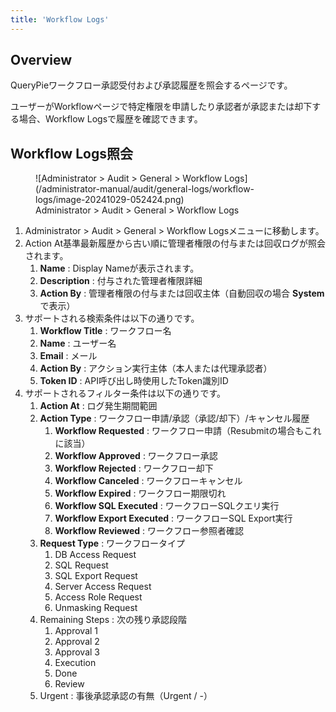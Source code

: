 ```yaml
---
title: 'Workflow Logs'
---
```


## Overview

QueryPieワークフロー承認受付および承認履歴を照会するページです。

ユーザーがWorkflowページで特定権限を申請したり承認者が承認または却下する場合、Workflow Logsで履歴を確認できます。


## Workflow Logs照会

<figure data-layout="center" data-align="center">
![Administrator &gt; Audit &gt; General &gt; Workflow Logs](/administrator-manual/audit/general-logs/workflow-logs/image-20241029-052424.png)
<figcaption>
Administrator &gt; Audit &gt; General &gt; Workflow Logs
</figcaption>
</figure>

1. Administrator &gt; Audit &gt; General &gt; Workflow Logsメニューに移動します。
2. Action At基準最新履歴から古い順に管理者権限の付与または回収ログが照会されます。
    1.  **Name**  : Display Nameが表示されます。
    2.  **Description**  : 付与された管理者権限詳細
    3.  **Action By**  : 管理者権限の付与または回収主体（自動回収の場合 **System** で表示）
3. サポートされる検索条件は以下の通りです。
    1.  **Workflow Title**  : ワークフロー名
    2.  **Name**  : ユーザー名
    3.  **Email**  : メール
    4.  **Action By**  : アクション実行主体（本人または代理承認者）
    5.  **Token ID**  : API呼び出し時使用したToken識別ID
4. サポートされるフィルター条件は以下の通りです。
    1.  **Action At** : ログ発生期間範囲
    2.  **Action Type**  : ワークフロー申請/承認（承認/却下）/キャンセル履歴
        1.  **Workflow Requested**  : ワークフロー申請（Resubmitの場合もこれに該当）
        2.  **Workflow Approved**  : ワークフロー承認
        3.  **Workflow Rejected**  : ワークフロー却下
        4.  **Workflow Canceled**  : ワークフローキャンセル
        5.  **Workflow Expired**  : ワークフロー期限切れ
        6.  **Workflow SQL Executed**  : ワークフローSQLクエリ実行
        7.  **Workflow Export Executed**  : ワークフローSQL Export実行
        8.  **Workflow Reviewed** : ワークフロー参照者確認
    3.  **Request Type**  : ワークフロータイプ
        1. DB Access Request
        2. SQL Request
        3. SQL Export Request
        4. Server Access Request
        5. Access Role Request
        6. Unmasking Request
    4. Remaining Steps : 次の残り承認段階
        1. Approval 1
        2. Approval 2
        3. Approval 3
        4. Execution
        5. Done
        6. Review
    5. Urgent : 事後承認承認の有無（Urgent / -）


